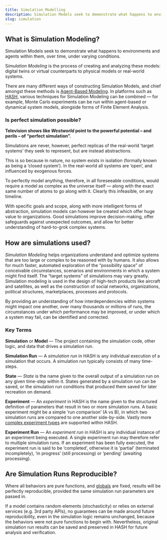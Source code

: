 ```yaml
---
title: Simulation Modelling
description: Simulation Models seek to demonstrate what happens to environments and agents within them, over time, under varying conditions.
slug: simulation
---
```

## **What is Simulation Modeling?**

Simulation Models seek to demonstrate what happens to environments and agents within them, over time, under varying conditions.

S*imulation Modeling* is the process of creating and analyzing these models: digital twins or virtual counterparts to physical models or real-world systems.

There are many different ways of constructing Simulation Models, and chief amongst these methods is [Agent-Based Modeling](https://hash.ai/wiki/agent-based-modeling). In platforms such as [HASH](https://hash.ai/platform), various techniques for Simulation Modeling can be combined — for example, Monte Carlo experiments can be run within agent-based or dynamical system models, alongside forms of Finite Element Analysis.

<div class="key-concepts">

### Is perfect simulation possible?

<div class="key-concepts-body">

**Television shows like _Westworld_ point to the powerful potential – and perils – of “perfect simulation”.**

Simulations are never, however, perfect replicas of the real-world ‘target systems’ they seek to represent, but are instead abstractions.

This is so because in nature, no system exists in isolation (formally known as being a ‘closed system’). In the real-world all systems are ‘open’, and influenced by exogenous forces.

To perfectly model anything, therefore, in all foreseeable conditions, would require a model as complex as the universe itself — along with the exact same number of atoms to go along with it. Clearly this infeasible, on any timeline.

With specific goals and scope, along with more intelligent forms of abstraction, simulation models can however be created which offer huge value to organizations. Good simulations improve decision-making, offer safeguards against unexpected outcomes, and allow for better understanding of hard-to-grok complex systems.

</div>

</div>

## **How are simulations used?**

_Simulation Modeling_ helps organizations understand and optimize systems that are too large or complex to be reasoned with by humans. It also allows for much faster, automated exploration of the “possibility space” of conceivable circumstances, scenarios and environments in which a system might find itself. The “target systems” of simulations may vary greatly. Simulation modeling is used in the design of high-tech products like aircraft and satellites, as well as the construction of social networks, organizations, political structures, marketplaces, processes and protocols.

By providing an understanding of how interdependencies within systems might impact one another, over many thousands or millions of runs, the circumstances under which performance may be improved, or under which a system may fail, can be identified and corrected.

<div class="key-concepts">

### Key Terms

<div class="key-concepts-body">

**Simulation** or **Model** — The project containing the simulation code, other logic, and data that drives a simulation run.

**Simulation Run** — A _simulation run_ in HASH is any individual execution of a simulation that occurs. A simulation run typically consists of many time-steps.

**State** — _State_ is the name given to the overall output of a simulation run on any given time-step within it. States generated by a simulation run can be saved, or the simulation run conditions that produced them saved for later recreation on demand.

**Experiment** — An _experiment_ in HASH is the name given to the structured definition of parameters that result in two or more simulation runs. A basic experiment might be a simple ‘run comparison’ (A vs B), in which two simulation runs are compared to one another side-by-side. Vastly more [complex experiment types](https://docs.hash.ai/core/experiments) are supported within HASH.

**Experiment Run** — An _experiment run_ in HASH is any individual instance of an experiment being executed. A single experiment run may therefore refer to multiple simulation runs. If an experiment has been fully executed, the experiment run is said to be ‘completed’, otherwise it is ‘partial’ (terminated incompletely), ‘in progress’ (still processing) or ‘pending’ (awaiting processing).

</div>

</div>

## Are Simulation Runs Reproducible?

Where all behaviors are pure functions, and [globals](https://docs.hash.ai/core/configuration/basic-properties) are fixed, results will be perfectly reproducible, provided the same simulation run parameters are passed in.

If a model contains random elements (stochasticity) or relies on external services (e.g. 3rd party APIs), no guarantees can be made around future reproducibility, even in the simulation logic remains unchanged, because the behaviors were not pure functions to begin with. Nevertheless, original simulation run results can be saved and preserved in HASH for future analysis and verification.
